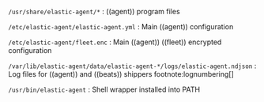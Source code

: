 
`/usr/share/elastic-agent/*`
: ((agent)) program files

`/etc/elastic-agent/elastic-agent.yml`
: Main ((agent)) configuration

`/etc/elastic-agent/fleet.enc`
: Main ((agent)) ((fleet)) encrypted configuration

`/var/lib/elastic-agent/data/elastic-agent-*/logs/elastic-agent.ndjson`
: Log files for ((agent)) and ((beats)) shippers footnote:lognumbering[]

`/usr/bin/elastic-agent`
: Shell wrapper installed into PATH
